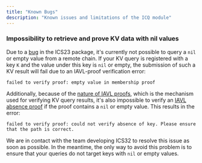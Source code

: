 ```yaml
---
title: "Known Bugs"
description: "Known issues and limitations of the ICQ module"
---
```


### Impossibility to retrieve and prove KV data with nil values

Due to a [bug](https://github.com/cosmos/ics23/issues/134) in the ICS23 package, it's currently not possible to query a `nil` or empty value from a remote chain. If your KV query is registered with a key `K` and the value under this key is `nil` or empty, the submission of such a KV result will fail due to an IAVL-proof verification error:

```
failed to verify proof: empty value in membership proof
```

Additionally, because of the [nature of IAVL proofs](https://github.com/cosmos/cosmos-sdk/blob/ae77f0080a724b159233bd9b289b2e91c0de21b5/docs/interfaces/lite/specification.md), which is the mechanism used for verifying KV query results, it's also impossible to verify an [IAVL absence proof](https://github.com/cosmos/cosmos-sdk/blob/ae77f0080a724b159233bd9b289b2e91c0de21b5/docs/interfaces/lite/specification.md#iavl-absence-proof) if the proof contains a `nil` or empty value. This results in the error:

```
failed to verify proof: could not verify absence of key. Please ensure that the path is correct.
```

We are in contact with the team developing ICS32 to resolve this issue as soon as possible. In the meantime, the only way to avoid this problem is to ensure that your queries do not target keys with `nil` or empty values. 
